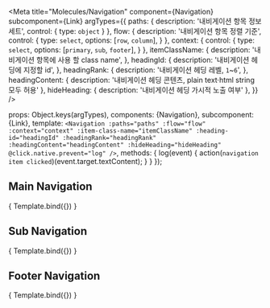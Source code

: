 
<Meta
  title="Molecules/Navigation"
  component={Navigation}
  subcomponent={Link}
  argTypes={{
    paths: {
      description: '내비게이션 항목 정보 세트',
      control: {
        type: `object`
      }
    },
    flow: {
      description: '내비게이션 항목 정렬 기준',
      control: {
        type: `select`,
        options: [`row`, `column`],
      }
    },
    context: {
      control: {
        type: `select`,
        options: [`primary`, `sub`, `footer`],
      }
    },
    itemClassName: {
      description: '내비게이션 항목에 사용 할 class name',
    },
    headingId: {
      description: '내비게이션 헤딩에 지정할 id',
    },
    headingRank: {
      description: '내비게이션 헤딩 레벨, `1`~`6`',
    },
    headingContent: {
      description: '내비게이션 헤딩 콘텐츠, plain text·html string 모두 허용'
    },
    hideHeading: {
      description: '내비게이션 헤딩 가시적 노출 여부'
    },
  }}
/>

  props: Object.keys(argTypes),
  components: {Navigation},
  subcomponent:{Link},
  template: `
    <Navigation
      :paths="paths"
      :flow="flow"
      :context="context"
      :item-class-name="itemClassName"
      :heading-id="headingId"
      :headingRank="headingRank"
      :headingContent="headingContent"
      :hideHeading="hideHeading"
      @click.native.prevent="log"
    />
  `,
  methods: {
    log(event) {
      action(`navigation item clicked`)(event.target.textContent);
    }
  }
});

## Main Navigation

<Canvas>
  <Story
    name="Main Navigation"
    parameters={{
      backgrounds: {
        default: 'header',
      }
    }}
    args={{
      paths: [
        { "content": "방송VOD", "to": "#" },
        { "content": "실시간TV", "to": "#" },
        { "content": "영화", "to": "#" },
        { "content": "무료", "to": "#" },
      ],
      flow: `row`,
      context: `primary`,
      headingRank: 2,
      headingContent: '메인',
    }}
  >
    { Template.bind({}) }
  </Story>
</Canvas>

<ArgsTable story="Main Navigation" />

## Sub Navigation

<Canvas>
  <Story
    name="Sub Navigation"
    parameters={{
      backgrounds: {
        default: 'header',
      }
    }}
    args={{
      paths: [
        { "content": "로그인", "to": "#"},
        { "content": "마이푹", "to": "#"},
        { "content": "이용권 구매", "to": "#"},
      ],
      flow: `row`,
      context: `sub`,
      headingRank: 2,
      headingContent: '유틸',
    }}
  >
    { Template.bind({}) }
  </Story>
</Canvas>

<ArgsTable story="Sub Navigation" />


## Footer Navigation

<Canvas>
  <Story
    name="Footer Navigation"
    parameters={{
      backgrounds: {
        default: 'footer',
      }
    }}
    args={{
      paths: [
        { "content": "회사 소개", "to": "#"},
        { "content": "서비스 소개", "to": "#"},
        { "content": "이용 약관", "to": "#"},
        { "content": "개인정보취급방침", "to": "#"},
        { "content": "고객센터", "to": "#"},
      ],
      flow: `row`,
      context: `footer`,
      headingRank: 2,
      headingContent: '이용 정보',
    }}
  >
    { Template.bind({}) }
  </Story>
</Canvas>

<ArgsTable story="Footer Navigation" />
